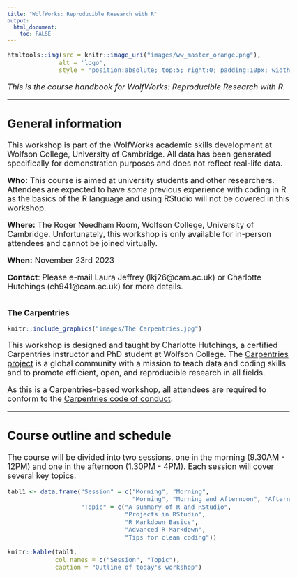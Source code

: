 ```yaml
---
title: "WolfWorks: Reproducible Research with R"
output: 
  html_document:
    toc: FALSE
---
```


<style type="text/css">

body, td {
   font-size: 18px;
}
code.r{
  font-size: 14px;
}
pre {
  font-size: 14px
}
</style>

```r
htmltools::img(src = knitr::image_uri("images/ww_master_orange.png"), 
              alt = 'logo', 
              style = 'position:absolute; top:5; right:0; padding:10px; width:170px; height:120px')
```

*This is the course handbook for WolfWorks: Reproducible Research with R.*

***

## General information  

This workshop is part of the WolfWorks academic skills development at Wolfson 
College, University of Cambridge. All data has been generated specifically for 
demonstration purposes and does not reflect real-life data.  
  
**Who:** This course is aimed at university students and other researchers. 
Attendees are expected to have *some* previous experience with coding in R as the
basics of the R language and using RStudio will not be covered in this workshop.

**Where:** The Roger Needham Room, Wolfson College, University of Cambridge. 
Unfortunately, this workshop is only available for in-person attendees and cannot
be joined virtually.  

**When:** November 23rd 2023  

**Contact**: Please e-mail Laura Jeffrey (lkj26@cam.ac.uk) or Charlotte Hutchings
(ch941@cam.ac.uk) for more details.  
\


**The Carpentries** 

```r
knitr::include_graphics("images/The Carpentries.jpg")
```

This workshop is designed and taught by Charlotte Hutchings, a certified 
Carpentries instructor and PhD student at Wolfson College. The [Carpentries project](https://carpentries.org/index.html) 
is a global community with a mission to teach data and coding skills and to 
promote efficient, open, and reproducible research in all fields.  
  
As this is a Carpentries-based workshop, all attendees are required to conform to
the [Carpentries code of conduct](https://docs.carpentries.org/topic_folders/policies/code-of-conduct.html). 
\

***

## Course outline and schedule  
The course will be divided into two sessions, one in the morning (9.30AM - 12PM)
and one in the afternoon (1.30PM - 4PM). Each session will cover several key 
topics. 

```r
tabl1 <- data.frame("Session" = c("Morning", "Morning",
                                  "Morning", "Morning and Afternoon", "Afternoon"),
                    "Topic" = c("A summary of R and RStudio", 
                                "Projects in RStudio", 
                                "R Markdown Basics",
                                "Advanced R Markdown",
                                "Tips for clean coding"))

knitr::kable(tabl1, 
             col.names = c("Session", "Topic"),
             caption = "Outline of today's workshop")
```